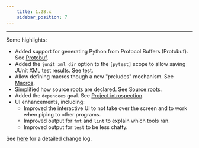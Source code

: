 ```yaml
---
    title: 1.28.x
    sidebar_position: 7
---
```


---

Some highlights:

- Added support for generating Python from Protocol Buffers (Protobuf). See [Protobuf](../../python/integrations/protobuf-and-grpc.mdx).
- Added the `junit_xml_dir` option to the `[pytest]` scope to allow saving JUnit XML test results. See [test](../../python/goals/test.mdx).
- Allow defining macros though a new "preludes" mechanism. See [Macros](../../writing-plugins/macros.mdx).
- Simplified how source roots are declared. See [Source roots](../../using-pants/concepts/source-roots.mdx).
- Added the `dependees` goal. See [Project introspection](../../using-pants/project-introspection.mdx).
- UI enhancements, including:
  - Improved the interactive UI to not take over the screen and to work when piping to other programs.
  - Improved output for `fmt` and `lint` to explain which tools ran.
  - Improved output for `test` to be less chatty.

See [here](https://github.com/pantsbuild/pants/blob/master/src/python/pants/notes/1.28.x.rst) for a detailed change log.
